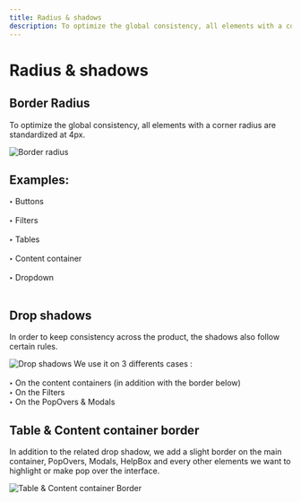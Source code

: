```yaml
---
title: Radius & shadows
description: To optimize the global consistency, all elements with a corner radius are standardized at 4px.
---
```


# Radius & shadows

## Border Radius

To optimize the global consistency, all elements with a corner radius are standardized at 4px.

![Border radius](/border-radius.png)
## Examples:
**‣**  Buttons <br/> <br/>
**‣**  Filters <br/> <br/>
**‣**  Tables <br/> <br/>
**‣**  Content container <br/> <br/>
**‣**  Dropdown <br/> <br/>

## Drop shadows

In order to keep consistency across the product, the shadows also follow certain rules.

![Drop shadows](/drop-shadows.png)
We use it on 3 differents cases : <br/> <br/>
**‣**  On the content containers (in addition with the border below) <br/>
**‣**  On the Filters <br/> 
**‣**  On the PopOvers & Modals <br/> 

## Table & Content container border

In addition to the related drop shadow, we add a slight border on the main container, PopOvers, Modals, HelpBox and every other elements we want to highlight or make pop over the interface.

![Table & Content container Border](/table-and-content-container.png)